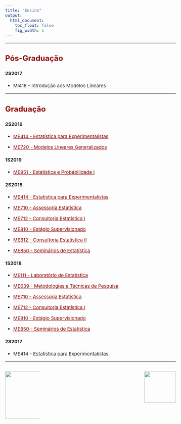 ```yaml
---
title: "Ensino"
output:
  html_document:
    toc_float: false
    fig_width: 1
---
```


<style type="text/css">
.nav.navbar-nav.navbar-right a {
    color: white;
}
.navbar {
  background-color:maroon;
  border-color:black;
  icon-color:white;
}
.navbar-brand {
color:black!important;
}
body{ /* Normal  */
      font-size: 15px;
  }
h1.title {
  font-size: 32px;
}
h3 { /* Header 3 */
  font-size: 24px;
  color: DarkRed;
}
</style>

<style>
a:link {
    color: darkred;
}
a:visited {
    color: darkred;
}
a:hover {
    color: blue;
}
.column-f1{
  float: left;
  width: 20%;
  text-align: left;
}
.column-f2{
  float: right;
  width: 20%;
  text-align: right;
}
</style>

----

### **Pós-Graduação**

#### 2S2017

- MI416 - Introdução aos Modelos Lineares 
</br>

----

### **Graduação**

#### 2S2019

- [ME414 - Estatística para Experimentalistas](me414_2s2019.html)
</br>

- [ME720 -  Modelos Lineares Generalizados](me720_2s2019.html)
</br>

#### 1S2019

- [ME951 - Estatística e Probabilidade I](me951.html)
</br>


#### 2S2018

- [ME414 - Estatística para Experimentalistas](me414_2s2018.html)
</br>

- [ME710 - Assessoria Estatística](Disciplinas/EmentaME710_2S2018.pdf)
</br>

- [ME712 -  Consultoria Estatística I](Disciplinas/EmentaME712e812_2S2018.pdf)
</br>

- [ME810 - Estágio Supervisionado](Disciplinas/EmentaME810_2S2018.pdf)
</br>

- [ME812 -  Consultoria Estatística II](Disciplinas/EmentaME712e812_2S2018.pdf)
</br>

- [ME850 - Seminários de Estatística](Disciplinas/EmentaME850_2S2018.pdf)
</br>

#### 1S2018

- [ME111 - Laboratório de Estatística](me111.html)
</br>

- [ME639 -  Metodologias e Técnicas de Pesquisa](me639.html)
</br>

- [ME710 - Assessoria Estatística](Disciplinas/EmentaME710_1s2018.pdf)
</br>

- [ME712 -  Consultoria Estatística I](Disciplinas/EmentaME712_1s2018.pdf)
</br>

- [ME810 - Estágio Supervisionado](Disciplinas/EmentaME810_1s2018.pdf)
</br>

- [ME850 - Seminários de Estatística](Disciplinas/EmentaME850_1s2018.pdf)
</br>

#### 2S2017

- ME414 - Estatística para Experimentalistas
</br>

----

<div id="footer">
<p>
<div class="column-f1">
![](imagens/logo-unicamp1.png){width=150px}
</div>
<div class="column-f2">
![](imagens/logoimecc1.png){width=100px}
</div>
</p>
</div>